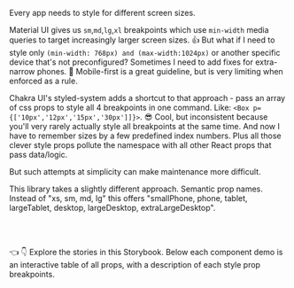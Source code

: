 
<Meta title="Get started/Styling system/Media queries" />

<ThemeProvider>
  <Wrapper>

<Block as="h2" textgradient="rainbow" ss="margin-top: 0;">Every app needs to style for different screen sizes.</Block>

Material UI gives us `sm`,`md`,`lg`,`xl` breakpoints which use `min-width` media queries to target increasingly larger screen sizes. 👍 But what if I need to style only `(min-width: 768px) and (max-width:1024px)` or another specific device that's not preconfigured? Sometimes I need to add fixes for extra-narrow phones. 🤔 Mobile-first is a great guideline, but is very limiting when enforced as a rule.

Chakra UI's styled-system adds a shortcut to that approach - pass an array of css props to style all 4 breakpoints in one command. Like: `<Box p={['10px','12px','15px','30px']]}>`. 😎 Cool, but inconsistent because you'll very rarely actually style all breakpoints at the same time. And now I have to remember sizes by a few predefined index numbers. Plus all those clever style props pollute the namespace with all other React props that pass data/logic. <!--Developers have been working for decades to solve namespace pollution. Seems like a step backwards. 🤮-->

<Block as="h2" textgradient="rainbow" ss="margin-top: 2.75rem;">But such attempts at simplicity can make maintenance more difficult.</Block>

This library takes a slightly different approach. Semantic prop names. Instead of "xs, sm, md, lg" this offers "smallPhone, phone, tablet, largeTablet, desktop, largeDesktop, extraLargeDesktop". 

<br />

<MediaQueriesBlock />

<br />

<Inline ssPhone="display:none;">👈 </Inline>
  <Inline ssNotPhone="display:none;">👇 </Inline> <Inline textcolor="accent"> Explore the stories in this Storybook.</Inline> Below each component demo is an interactive <Inline textcolor="accent">table of all props</Inline>, with a description of each style prop breakpoints.

  </Wrapper>
</ThemeProvider>
